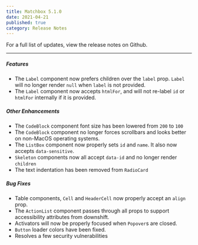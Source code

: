 ```yaml
---
title: Matchbox 5.1.0
date: 2021-04-21
published: true
category: Release Notes
---
```


For a full list of updates, <ExternalLink to="https://github.com/SparkPost/matchbox/releases/tag/v5.1.0">view the release notes on Github</ExternalLink>.

---

##### Features

- The `Label` component now prefers children over the `label` prop. `Label` will no longer render `null` when `label` is not provided.
- The `Label` component now accepts `htmlFor`, and will not re-label `id` or `htmlFor` internally if it is provided.

##### Other Enhancements

- The `CodeBlock` component font size has been lowered from `200` to `100`
- The `CodeBlock` component no longer forces scrollbars and looks better on non-MacOS operating systems.
- The `ListBox` component now properly sets `id` and `name`. It also now accepts `data-sensitive`.
- `Skeleton` components now all accept `data-id` and no longer render `children`
- The text indentation has been removed from `RadioCard`

##### Bug Fixes

- Table components, `Cell` and `HeaderCell` now properly accept an `align` prop.
- The `ActionList` component passes through all props to support accessibility attributes from downshift.
- Activators will now be properly focused when `Popover`s are closed.
- `Button` loader colors have been fixed.
- Resolves a few security vulnerabilities
